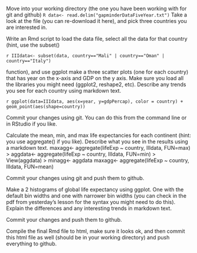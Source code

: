 
Move into your working directory (the one you have been working with for git and github)
`R data<- read.delim("gapminderDataFiveYear.txt")`
Take a look at the file (you can re-download it here), and pick three countries you are interested in.

Write an Rmd script to load the data file, select all the data for that country (hint, use the subset()

`r IIIdata<- subset(data, country=="Mali" | country=="Oman" | country=="Italy")`

function), and use ggplot make a three scatter plots (one for each country) that has year on the x-axis and GDP on the y axis. Make sure you load all the libraries you might need (ggplot2, reshape2, etc). Describe any trends you see for each country using markdown text.

`r ggplot(data=IIIdata, aes(x=year, y=gdpPercap), color = country) + geom_point(aes(shape=country))`

Commit your changes using git. You can do this from the command line or in RStudio if you like.

Calculate the mean, min, and max life expectancies for each continent (hint: you use aggregate() if you like). Describe what you see in the results using a markdown text.
maxagg<- aggregate(lifeExp ~ country, IIIdata, FUN=max)
> aggdata<- aggregate(lifeExp ~ country, IIIdata, FUN=min)
> View(aggdata)
> minagg<- aggdata
maxagg<- aggregate(lifeExp ~ country, IIIdata, FUN=mean)

Commit your changes using git and push them to github.

Make a 2 histograms of global life expectancy using ggplot. One with the default bin widths and one with narrower bin widths (you can check in the pdf from yesterday's lesson for the syntax you might need to do this). Explain the differences and any interesting trends in markdown text.


Commit your changes and push them to github.

Compile the final Rmd file to html, make sure it looks ok, and then commit this html file as well (should be in your working directory) and push everything to github.

